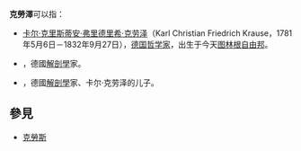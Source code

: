 '''克勞澤'''可以指：
* [[卡尔·克里斯蒂安·弗里德里希·克劳泽|卡尔·克里斯蒂安·弗里德里希·克劳泽]]（Karl Christian Friedrich Krause，1781年5月6日－1832年9月27日），[[德国|德国]][[哲学家|哲学家]]，出生于今天[[图林根|图林根自由邦]]。
* {{le|卡尔·弗里德里希·西奥多·克劳泽|Karl Friedrich Theodor Krause}}，德國[[解剖學|解剖學]]家。
*{{le|威廉·克劳泽|Wilhelm Krause}}，德國[[解剖學|解剖學]]家、卡尔·克劳泽的儿子。

== 參見 ==
* [[克勞斯|克勞斯]]

{{Disambig|Augustine|Cat=三字人名譯名消歧義}}